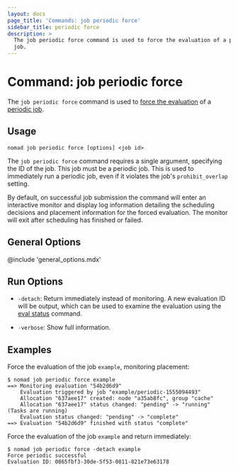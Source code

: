 ```yaml
---
layout: docs
page_title: 'Commands: job periodic force'
sidebar_title: periodic force
description: >
  The job periodic force command is used to force the evaluation of a periodic
  job.
---
```


# Command: job periodic force

The `job periodic force` command is used to [force the evaluation] of a
[periodic job].

## Usage

```plaintext
nomad job periodic force [options] <job id>
```

The `job periodic force` command requires a single argument, specifying the ID
of the job. This job must be a periodic job. This is used to immediately run a
periodic job, even if it violates the job's `prohibit_overlap` setting.

By default, on successful job submission the command will enter an interactive
monitor and display log information detailing the scheduling decisions and
placement information for the forced evaluation. The monitor will exit after
scheduling has finished or failed.

## General Options

@include 'general_options.mdx'

## Run Options

- `-detach`: Return immediately instead of monitoring. A new evaluation ID
  will be output, which can be used to examine the evaluation using the
  [eval status] command.

- `-verbose`: Show full information.

## Examples

Force the evaluation of the job `example`, monitoring placement:

```shell-session
$ nomad job periodic force example
==> Monitoring evaluation "54b2d6d9"
    Evaluation triggered by job "example/periodic-1555094493"
    Allocation "637aee17" created: node "a35ab8fc", group "cache"
    Allocation "637aee17" status changed: "pending" -> "running" (Tasks are running)
    Evaluation status changed: "pending" -> "complete"
==> Evaluation "54b2d6d9" finished with status "complete"
```

Force the evaluation of the job `example` and return immediately:

```shell-session
$ nomad job periodic force -detach example
Force periodic successful
Evaluation ID: 0865fbf3-30de-5f53-0811-821e73e63178
```

[eval status]: /docs/commands/eval-status
[force the evaluation]: /api-docs/jobs#force-new-periodic-instance
[periodic job]: /docs/job-specification/periodic
